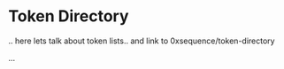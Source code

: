 # Token Directory

.. here lets talk about token lists.. and link to 0xsequence/token-directory

...